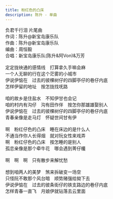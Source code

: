 ```yaml
---
title: 粉红色的凸床
description: 陈升 - 单曲
---
```


负君千行泪 片尾曲<br />作词：陈升@新宝岛康乐队<br />作曲：陈升@新宝岛康乐队<br />编曲：周恒毅<br />合唱：新宝岛康乐队(陈升&amp;阿Von)&amp;万芳<br /><br />定定拢袂通的感情线　打算拿久手嘛会麻<br />一个人无聊的行在这个茫雾的小城市<br />伊说伊惦在　过去的彼棵树仔的四脚亭仔的巷仔内底<br />怎样伊留的地址　按怎拢找呒路<br /><br />咱的故乡是住盐水　不知伊甘也会记<br />咱的村内有沟仔　沟有田作伴　按怎你那雄雄娶别人<br />伊说伊惦在　过去的彼棵树仔的四脚亭仔的巷仔内底<br />青春亲像是走马灯　怀疑世间甘有伊<br /><br />啊　粉红仔色的凸床　睡在床边的是什么人<br />不通当作你人长得烟　就对阮女性来戏弄<br />啊　粉红仔色的凸床　按怎睡的是别人<br />孤恋亲像是那个牵牛花　哪会遇到菁仔欉<br /><br />啊　啊　啊　只有散步来解忧愁<br /><br />想到咱两人的美梦　煞来拆破变一场空<br />只怪阮不敢那个风台暗　顺势赌强给拗下去<br />伊说伊惦在　过去的彼条街仔的铁支路边的巷仔内底<br />怎样青春一直飞　月娘伊就钻落去云里面